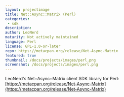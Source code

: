 ```yaml
---
layout: projectimage
title: Net::Async::Matrix (Perl)
categories:
 - sdk
description: 
author: LeoNerd
maturity: Not actively maintained
language: Perl
license: GPL-1.0-or-later
repo: https://metacpan.org/release/Net-Async-Matrix
featured: true
thumbnail: /docs/projects/images/perl.png
screenshot: /docs/projects/images/perl.png
---
```


LeoNerd's Net::Async::Matrix client SDK library for Perl: [https://metacpan.org/release/Net-Async-Matrix](https://metacpan.org/release/Net-Async-Matrix)
